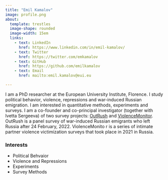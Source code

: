 ```yaml
---
title: "Emil Kamalov"
image: profile.png
about: 
  template: trestles
  image-shape: rounded
  image-width: 15em
  links:
    - text: LinkedIn
      href: https://www.linkedin.com/in/emil-kamalov/
    - text: Twitter
      href: https://twitter.com/emkamalov
    - text: GitHub
      href: https://github.com/emilkamalov
    - text: Email
      href: mailto:emil.kamalov@eui.eu

---
```


I am a PhD researcher at the European University Institute, Florence. I study political behavior, violence, repressions and war-induced Russian emigration. I am interested in quantitative methods, experiments and surveys. I am a co-founder and co-principal investigator (together with Ivetta Sergeeva) of two survey projects: [OutRush](https://outrush.io/eng) and [ViolenceMonitor](https://violencemonitor.org/). OutRush is a panel survey of war-induced Russian emigrants who left Russia after 24 February, 2022. ViolenceMonito    r is a series of intimate partner violence victimization surveys that took place in 2021 in Russia.

### Interests

-   Political Behvaior
-   Violence and Repressions
-   Experiments
-   Survey Methods


